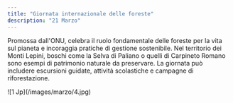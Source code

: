 ```yaml
---
title: "Giornata internazionale delle foreste"
description: "21 Marzo"
---
```


Promossa dall'ONU, celebra il ruolo fondamentale delle foreste per la vita sul pianeta e incoraggia pratiche di gestione sostenibile. Nel territorio dei Monti Lepini, boschi come la Selva di Paliano o quelli di Carpineto Romano sono esempi di patrimonio naturale da preservare. La giornata può includere escursioni guidate, attività scolastiche e campagne di riforestazione. 
<Frame>
  ![1 Jp](/images/marzo/4.jpg)
</Frame>
